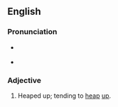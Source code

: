 ==English==

===Pronunciation===
* {{a|US}} {{IPA|en|/əˈsɝ.və.tɪv/}}
* {{audio|en|En-us-acervative.ogg|Audio (US)}}

===Adjective===
{{head|en|adjective}}

# Heaped up; tending to [[heap]] [[up]].